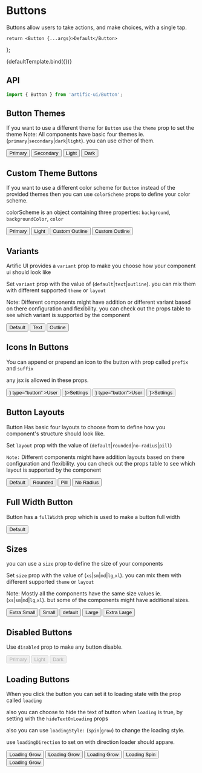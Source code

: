 
<Meta title="Components/Button" component={Button}/>

# Buttons

Buttons allow users to take actions, and make choices, with a single tap.

	return <Button {...args}>Default</Button>
};

<Canvas>
	<Story name="Default">{defaultTemplate.bind({})}</Story>
</Canvas>

## API

```jsx
import { Button } from 'artific-ui/Button';
```

<ArgsTable story="Default"/>

## Button Themes

If you want to use a different theme for `Button` use the `theme` prop to set the theme
Note: All components have basic four themes ie. (`primary`|`secondary`|`dark`|`light`). you can use either of them.

<Canvas>
	<Story name="Button Themes">
		<Space>
			<Button theme="primary" type="button">Primary</Button>
			<Button theme="secondary" type="button">Secondary</Button>
			<Button theme="light" type="button">Light</Button>
			<Button theme="dark" type="button">Dark</Button>
		</Space>
	</Story>
</Canvas>

## Custom Theme Buttons

If you want to use a different color scheme for `Button` instead of the provided themes then you can use
`colorScheme` props to define your color scheme.

colorScheme is an object containing three properties: `background`, `backgroundColor`, `color`

<Canvas>
	<Story name="Custom theme buttons">
		<Space>
			<Button colorScheme={{
				background: 'linear-gradient(45deg, #e736f4, #673ab7)',
				backgroundColor: '#e736f4',
				color: 'white',
			}} type="button">Primary</Button>
			<Button colorScheme={{
				background: 'red',
				color: 'white',
			}} theme="light" type="button">Light</Button>
			<Button colorScheme={{
				background: 'linear-gradient(45deg, #e736f4, #673ab7)',
				backgroundColor: '#e736f4',
				color: 'white',
			}} variant="outline" type="button">Custom Outline</Button>
			<Button colorScheme={{
				background: 'red',
				color: 'white',
			}} variant="outline" theme="light" type="button">Custom Outline</Button>
		</Space>
	</Story>
</Canvas>

## Variants

Artific UI provides a `variant` prop to make you choose how your component ui should look like

Set `variant` prop with the value of (`default`|`text`|`outline`). you can mix them with different supported `theme` or `layout`

Note: Different components might have addition or different variant based on there configuration and flexibility.
you can check out the props table to see which variant is supported by the component

<Canvas>
	<Story name="Variants">
		<Space>
			<Button variant="default" type="button">Default</Button>
			<Button variant="text" type="button">Text</Button>
			<Button variant="outline" type="button">Outline</Button>
		</Space>
	</Story>
</Canvas>

## Icons In Buttons

You can append or prepend an icon to the button with prop called `prefix` and `suffix`

any jsx is allowed in these props.

<Canvas>
	<Story name="Icons In Buttons">
		<Space>
			<Button
				prefix={<i className='bx bxs-user-circle'></i>}
				type="button"
			>User
			</Button>
			<Button theme="light" type="button" suffix={<i className='bx bx-cog'></i>}>Settings</Button>
			<Button theme="dark"
					prefix={
						<img src="https://www.freepnglogos.com/uploads/logo-outlook/transparent-outlook-icon-2.png"/>}
					type="button">User</Button>
			<Button theme="light" type="button"
					suffix={<img
						src="https://www.freepnglogos.com/uploads/logo-outlook/transparent-outlook-icon-2.png"/>}>Settings</Button>
		</Space>
	</Story>
</Canvas>

## Button Layouts

Button Has basic four layouts to choose from to define how you component's structure should look like.

Set `layout` prop with the value of (`default`|`rounded`|`no-radius`|`pill`)

`Note:` Different components might have addition layouts based on there configuration and flexibility. you can check out the props table to see which layout is supported by the component

<Canvas>
	<Story name="Button Layouts">
		<Space>
			<Button layout="default" type="button">Default</Button>
			<Button layout="rounded" type="button">Rounded</Button>
			<Button layout="pill" type="button">Pill</Button>
			<Button layout="no-radius" type="button">No Radius</Button>
		</Space>
	</Story>
</Canvas>

## Full Width Button

Button has a `fullWidth` prop which is used to make a button full width

<Canvas>
	<Story name="Full Width Button">
		<Button fullwidth type="button">Default</Button>
	</Story>
</Canvas>

## Sizes

you can use a `size` prop to define the size of your components

Set `size` prop with the value of (`xs`|`sm`|`md`|`lg`,`xl`). you can mix them with different supported `theme` or `layout`

Note: Mostly all the components have the same size values ie.(`xs`|`sm`|`md`|`lg`,`xl`). but some of the components might have additional sizes.

<Canvas>
	<Story name="Sizes">
		<Space>
			<Button size="xs" type="button">Extra Small</Button>
			<Button size="sm" type="button">Small</Button>
			<Button type="button">default</Button>
			<Button size="lg" type="button">Large</Button>
			<Button size="xl" type="button">Extra Large</Button>
		</Space>
	</Story>
</Canvas>

## Disabled Buttons

Use `disabled` prop to make any button disable.

<Canvas>
	<Story name="Disabled Buttons">
		<Space>
			<Button disabled type="button">Primary</Button>
			<Button disabled theme="light" type="button">Light</Button>
			<Button disabled theme="dark" type="button">Dark</Button>
		</Space>
	</Story>
</Canvas>

## Loading Buttons

When you click the button you can set it to loading state with the prop called `loading`

also you can choose to hide the text of button when `loading` is true, by setting with the `hideTextOnLoading` props

also you can use `loadingStyle:` (`spin`|`grow`) to change the loading style.

use `loadingDirection` to set on with direction loader should appare.

<Canvas>
	<Story name="Loading Buttons">
		<Space>
			<Button loading hideTextOnLoading loadingStyle="spin" type="button">Loading Grow</Button>
			<Button loading hideTextOnLoading loadingStyle="grow" type="button">Loading Grow</Button>
			<Button loading loadingStyle="grow" type="button">Loading Grow</Button>
			<Button loading loadingDirection="after" type="button">Loading Spin</Button>
			<Button loading loadingDirection="after" loadingStyle="grow" type="button">Loading Grow</Button>
		</Space>
	</Story>
</Canvas>

